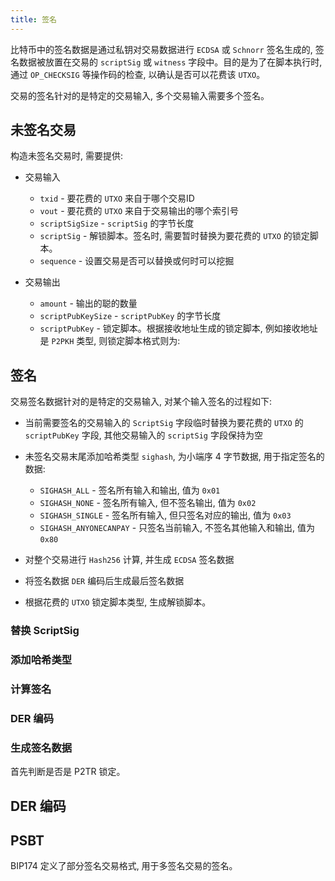 ```yaml
---
title: 签名
---
```


比特币中的签名数据是通过私钥对交易数据进行 `ECDSA` 或 `Schnorr` 签名生成的, 签名数据被放置在交易的 `scriptSig` 或 `witness` 字段中。目的是为了在脚本执行时, 通过 `OP_CHECKSIG` 等操作码的检查, 以确认是否可以花费该 `UTXO`。

交易的签名针对的是特定的交易输入, 多个交易输入需要多个签名。

## 未签名交易

构造未签名交易时, 需要提供:

- 交易输入

  - `txid` - 要花费的 `UTXO` 来自于哪个交易ID
  - `vout` - 要花费的 `UTXO` 来自于交易输出的哪个索引号
  - `scriptSigSize` - `scriptSig` 的字节长度
  - `scriptSig` - 解锁脚本。签名时, 需要暂时替换为要花费的 `UTXO` 的锁定脚本。
  - `sequence` - 设置交易是否可以替换或何时可以挖掘

- 交易输出

  - `amount` - 输出的聪的数量
  - `scriptPubKeySize` - `scriptPubKey` 的字节长度
  - `scriptPubKey` - 锁定脚本。根据接收地址生成的锁定脚本, 例如接收地址是 `P2PKH` 类型, 则锁定脚本格式则为:

<UnSignTransactionBuilder />

## 签名

交易签名数据针对的是特定的交易输入, 对某个输入签名的过程如下:

- 当前需要签名的交易输入的 `ScriptSig` 字段临时替换为要花费的 `UTXO` 的 `scriptPubKey` 字段, 其他交易输入的 `scriptSig` 字段保持为空

- 未签名交易末尾添加哈希类型 `sighash`, 为小端序 4 字节数据, 用于指定签名的数据:

  - `SIGHASH_ALL` - 签名所有输入和输出, 值为 `0x01`
  - `SIGHASH_NONE` - 签名所有输入, 但不签名输出, 值为 `0x02`
  - `SIGHASH_SINGLE` - 签名所有输入, 但只签名对应的输出, 值为 `0x03`
  - `SIGHASH_ANYONECANPAY` - 只签名当前输入, 不签名其他输入和输出, 值为 `0x80`

- 对整个交易进行 `Hash256` 计算, 并生成 `ECDSA` 签名数据

- 将签名数据 `DER` 编码后生成最后签名数据

- 根据花费的 `UTXO` 锁定脚本类型, 生成解锁脚本。

### 替换 ScriptSig

### 添加哈希类型

### 计算签名

### DER 编码

### 生成签名数据

<SignedTransactionBuilder hex='02000000010323f0c5cdd3408336cd7e6b6df9cf0ccde996f363b64a066497a5a60c44f7e4000000001976a914c189d7f7ea4333daec66a645cb3388163c22900b88acffffffff016400000000000000225120b2049a6d884575fe95e3fcaeaedae4ec4feaecccc30fad156f12923753c0954e0000000001000000' />

首先判断是否是 P2TR 锁定。

<TransactionFieldsTable />

## DER 编码

## PSBT

BIP174 定义了部分签名交易格式, 用于多签名交易的签名。

